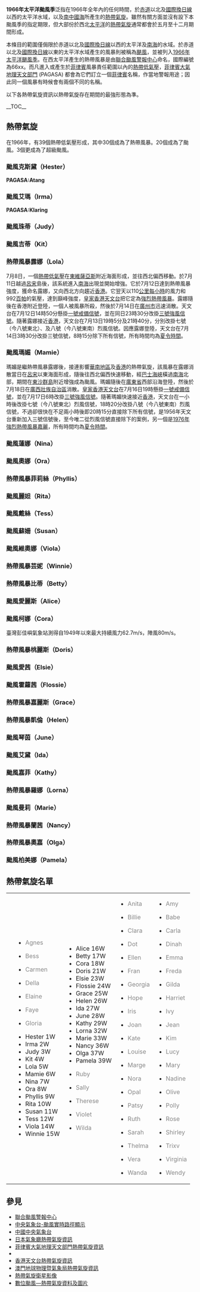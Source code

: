 {{NoteTA
|G1=TyphoonOld
|G2=地名
|G3=Weather
|skin=typhoon
}}
{{Infobox hurricane season
| Track=1966 Pacific typhoon season summary map.png
| Basin=WPac
| Year=1966
| First storm formed=4月3日
| Last storm dissipated=12月31日
| Strongest storm name=吉帝
| Strongest storm pressure=880
| Strongest storm winds=170
| Average wind speed=1
| Total storms=30
| Total hurricanes=20
| Total intense=3
| Fatalities=997-1,146
| Damages=377.6
|five seasons=[[1964年太平洋颱風季|1964]] [[1965年太平洋颱風季|1965]] '''1966''' [[1967年太平洋颱風季|1967]] [[1968年太平洋颱風季|1968]]
}}
{{portal phs}}
'''1966年太平洋颱風季'''泛指在1966年全年內的任何時間，於[[赤道|赤道]]以北及[[國際換日線|國際換日線]]以西的太平洋水域，以及[[南中國海|南中國海]]所產生的[[熱帶氣旋|熱帶氣旋]]。雖然有關方面並沒有設下本颱風季的指定期限，但大部份於西北[[太平洋|太平洋]]的[[熱帶氣旋|熱帶氣旋]]通常都會於五月至十二月期間形成。

本條目的範圍僅侷限於赤道以北及[[國際換日線|國際換日線]]以西的太平洋及[[南海|南海]]的水域。於赤道以北及[[國際換日線|國際換日線]]以東的太平洋水域產生的風暴則被稱為[[颶風|颶風]]，並被列入[[1966年太平洋颶風季|1966年太平洋颶風季]]。在西太平洋產生的熱帶風暴是由[[聯合颱風警報中心|聯合颱風警報中心]]命名，國際編號為66xx。而凡進入或產生於[[菲律賓|菲律賓]]風暴責任範圍以內的[[熱帶低氣壓|熱帶低氣壓]]，[[菲律賓大氣地球物理和天文管理局|菲律賓大氣地理天文部門]] (PAGASA) 都會為它們訂立一個[[菲律賓|菲律賓]]名稱，作當地警報用途；因此同一個風暴有時候會有兩個不同的名稱。

以下各熱帶氣旋資訊以熱帶氣旋存在期間的最強形態為準。

{{TC scale old}}

__TOC__
<div style="clear: both"></div>

== 熱帶氣旋 ==
{{NoteUTC+8}}
在1966年，有39個熱帶低氣壓形成，其中30個成為了熱帶風暴。20個成為了颱風。3個更成為了超級颱風。
===颱風克斯黛（Hester）===
'''PAGASA:Atang'''
{{infobox hurricane small new
|Basin=WPac
|Formed=4月3日
|Dissipated=4月15日
|1-min winds=85
|Pressure=979
|Image=Typhoon Hester April 11, 1966 surface analysis.png
|Track=Hester 1966 track.png
}}
{{clear}}

===颱風艾瑪（Irma）===
'''PAGASA:Klaring'''
{{infobox hurricane small new
|Basin=WPac
|Formed=5月10日
|Dissipated=5月22日
|1-min winds=120
|Pressure=940
|Image=Sat19660515midnightIrma.png
|Track=Irma 1966 track.png
|2-min winds=|Gusts=|10-min winds=}}

{{clear}}

===颱風珠蒂（Judy）===
{{infobox hurricane small new
|Basin=WPac
|Formed=5月21日
|Dissipated=5月31日
|1-min winds=85
|Pressure=970
|Track=Judy 1966 track.png
|Image=Typhoon judy 1966 ESSA-2.png
}}
{{clear}}

===颱風吉蒂（Kit）===
{{infobox hurricane small new
|Basin=WPac
|Formed=6月20日
|Dissipated=6月29日
|1-min winds=149
|Pressure=880
|Track=Kit 1966 track.png
|Image=Typhoon kit 1966 ESSA-2.png
}}

{{clear}}

===熱帶風暴露娜（Lola）===
{{infobox hurricane small new
|Basin=WPac
|Formed=7月8日
|Dissipated=7月14日
|1-min winds=50
|Image=1966_July_11_Lola.png
|Track=Lola 1966 track.png
}}
7月8日，一個[[熱帶低氣壓|熱帶低氣壓]]在[[東維薩亞斯|東維薩亞斯]]附近海面形成，並往西北偏西移動。於7月11日越過[[呂宋|呂宋]]島後，該系統進入[[南海|南海]]出現並開始增強。它於7月12日達到熱帶風暴強度，獲命名露娜，又向西北方向趨近[[香港|香港]]。它翌天以110[[公里每小時|公里每小時]]的風力和992[[帕斯卡|百帕]]的氣壓，達到巔峰強度，[[香港天文台|皇家香港天文台]]把它定為[[強烈熱帶風暴|強烈熱帶風暴]]。露娜隨後在香港附近登陸，一個人被風暴所殺，然後於7月14日在[[廣州市|廣州市]]迅速消散。天文台在7月12日14時50分懸掛[[一號戒備信號|一號戒備信號]]，並在同日23時30分改掛[[三號強風信號|三號強風信號]]。隨著露娜接近[[香港|香港]]，天文台在7月13日19時5分及21時40分，分別改掛七號（今八號東北）、及八號（今八號東南）烈風信號。因應露娜登陸，天文台在7月14日3時30分改掛三號信號，8時15分除下所有信號，所有時間均為[[夏令時間|夏令時間]]。

{{clear}}

===颱風瑪媚（Mamie）===                            
{{Infobox Hurricane Small
|Basin=WPac
|Image=1966 July 16 Mamie.png
|Track=Mamie 1966 track.png
|Formed=7月14日
|Dissipated=7月18日
|1-min winds=85
|Pressure=987
}}
瑪媚是繼熱帶風暴露娜後，接連影響[[華南地區|華南地區]]及[[香港|香港]]的熱帶氣旋，該風暴在露娜消散當日在[[呂宋|呂宋]]以東海面形成，隨後往西北偏西快速移動，經[[巴士海峽|巴士海峽]]橫過[[南海|南海]]北部，期間在[[東沙群島|東沙群島]]附近增強成為颱風。瑪媚隨後在[[廣東省|廣東省]]西部沿海登陸，然後於7月18日在[[廣西壯族自治區|廣西壯族自治區]]消散。[[香港天文台|皇家香港天文台]]在7月16日19時懸掛[[一號戒備信號|一號戒備信號]]，並在7月17日6時改掛[[三號強風信號|三號強風信號]]。隨著瑪媚快速接近[[香港|香港]]，天文台在一小時後改掛七號（今八號東北）烈風信號，18時20分改掛八號（今八號東南）烈風信號，不過卻很快在不足兩小時後即20時15分直接除下所有信號，是1956年天文台重新加入三號信號後，至今唯二從烈風信號直接除下的案例，另一個是[[1976年太平洋颱風季#熱帶風暴嘉麗_(Clara)|1976年強烈熱帶風暴嘉麗]]，所有時間均為[[夏令時間|夏令時間]]。

{{clear}}

===颱風蓮娜（Nina）===
{{infobox hurricane small new
|Basin=WPac
|Formed=7月15日
|Dissipated=7月19日
|1-min winds=65
|Pressure=995
|Image=1966 July 16 Nina.png
|Track=Nina 1966 track.png
}}
{{clear}}

===颱風奧娜（Ora）===
{{infobox hurricane small new
|Basin=WPac
|Formed=7月22日
|Dissipated=7月28日
|1-min winds=85
|Pressure=977
|Image=1966 July 26 Ora.png
|Track=Ora 1966 track.png
}}
{{clear}}

===熱帶風暴菲莉絲（Phyllis）===
{{infobox hurricane small new
|Basin=WPac
|Formed=7月29日
|Dissipated=8月3日
|1-min winds=45
|Image=1966 Aug 01 Phyllis.png
|Track=Phyllis 1966 track.png
}}
{{clear}}

===颱風麗妲（Rita）===
{{infobox hurricane small new
|Basin=WPac
|Formed=8月1日
|Dissipated=8月12日
|1-min winds=80
|Pressure=977
|Track=Rita 1966 track.png
|Image=RitaAug0519661402zNimbusII.jpg
}}
{{clear}}

===颱風戴絲（Tess）===
{{infobox hurricane small new
|Basin=WPac
|Formed=8月10日
|Dissipated=8月20日
|1-min winds=90
|Pressure=972
|Image=1966 Aug 16 Tess.png
|Track=Tess 1966 track.png
}}
{{clear}}

===颱風蘇姍（Susan）===
{{infobox hurricane small new
|Basin=WPac
|Formed=8月12日
|Dissipated=8月18日
|1-min winds=80
|Pressure=978
|Image=1966 Aug 14 Susan.png
|Track=Susan 1966 track.png
}}
{{clear}}

===颱風維奧娜（Viola）===
{{infobox hurricane small new
|Basin=WPac
|Formed=8月18日
|Dissipated=8月22日
|1-min winds=90
|Pressure=975
|Image=1966 Aug 21 Viola.png
|Track=Viola 1966 track.png
}}
{{clear}}

===熱帶風暴芸妮（Winnie）===
{{infobox hurricane small new
|Basin=WPac
|Formed=8月18日
|Dissipated=8月25日
|1-min winds=60
|Image=1966 August 22 Winnie.png
|Track=Winnie 1966 track.png
}}
{{clear}}

===熱帶風暴比蒂（Betty）===
{{infobox hurricane small new
|Basin=WPac
|Formed=8月21日
|Dissipated=8月31日
|1-min winds=60
|Image=1966 Aug 29 Betty.png
|Track=Betty 1966 track.png
}}
{{clear}}

===颱風愛麗斯（Alice）===
{{infobox hurricane small new
|Basin=WPac
|Formed=8月24日
|Dissipated=9月4日
|1-min winds=130
|Pressure=937
|Track=Alice 1966 track.png
|Image=AliceSept119661502zNimbusII.png
}}

{{clear}}

===颱風柯娜（Cora）===
{{main|颱風柯娜 (1966年)}}
{{infobox hurricane small new
|Basin=WPac
|Formed=8月28日
|Dissipated=9月7日
|Image=CoraSept119661502zNimbusII.png
|Track=Cora 1966 track.png
|Pressure=917
|1-min winds=150
}}
臺灣彭佳嶼氣象站測得自1949年以來最大持續風力62.7m/s，陣風80m/s。
{{clear}}

===熱帶風暴桃麗斯（Doris）===
{{infobox hurricane small new
|Basin=WPac
|Formed=9月4日
|Dissipated=9月10日
|1-min winds=50
|Image=1966 Sep 08 Doris.png
|Track=Doris 1966 track.png
}}
{{clear}}

===颱風愛茜（Elsie）===
{{infobox hurricane small new
|Basin=WPac
|Formed=9月10日
|Dissipated=9月17日
|1-min winds=115
|Pressure=943
|Image=1966 Sep 14 Elsie.png
|Track=Elsie 1966 track.png
}}
{{clear}}

===颱風霍蘿茜（Flossie）===
{{infobox hurricane small new
|Basin=WPac
|Formed=9月11日
|Dissipated=9月18日
|1-min winds=75
|Pressure=963
|Image=Typhoon Flossie September 16, 1966 surface analysis.png
|Track=Flossie 1966 track.png
}}
{{clear}}

===熱帶風暴嘉麗斯（Grace）===
{{infobox hurricane small new
|Basin=WPac
|Formed=9月13日
|Dissipated=9月17日
|1-min winds=60
|Image=Tropical Storm Grace September 15, 1966 surface analysis.png
|Track=Grace 1966 track.png
}}
{{clear}}

===熱帶風暴凱倫（Helen）===
{{infobox hurricane small new
|Basin=WPac
|Formed=9月16日
|Dissipated=9月25日
|1-min winds=60
|Image=Tropical Storm Helen September 23, 1966 surface analysis.png
|Track=Helen 1966 track.png
}}
{{clear}}

===颱風琴茵（June）===
{{infobox hurricane small new
|Basin=WPac
|Formed=9月18日
|Dissipated=9月29日
|1-min winds=95
|Pressure=962
|Image=Typhoon June September 28, 1966 surface analysis.png
|Track=June 1966 track.png
}}
{{clear}}

===颱風艾黛（Ida）===
{{infobox hurricane small new
|Basin=WPac
|Formed=9月22日
|Dissipated=9月25日
|1-min winds=100
|Pressure=961
|Image=Typhoon Ida September 24, 1966 surface analysis.png
|Track=Ida 1966 track.png
}}
{{clear}}

===颱風嘉菲（Kathy）===
{{infobox hurricane small new
|Basin=WPac
|Image=KathyOct1319660405zESSA3.jpg
|Formed=10月6日
|Dissipated=10月19日
|1-min winds=100
|Pressure=947
|Track=Kathy 1966 track.png
}}
{{clear}}

===熱帶風暴羅娜（Lorna）===
{{infobox hurricane small new
|Basin=WPac
|Formed=10月27日
|Dissipated=11月4日
|1-min winds=60
|Image=Tropical Storm Lorna October 31, 1966 surface analysis.png
|Track=Lorna 1966 track.png
}}
{{clear}}

===颱風曼莉（Marie）===
{{infobox hurricane small new
|Basin=WPac
|Formed=10月29日
|Dissipated=11月4日
|Image=MarieNov119660252zESSA3.jpg
|Track=Marie 1966 track.png
|Pressure=946
|1-min winds=100
}}
{{clear}}

===熱帶風暴蘭茜（Nancy）===
{{infobox hurricane small new
|Basin=WPac
|Formed=11月17日
|Dissipated=11月26日
|1-min winds=60
|Track=Nancy 1966 track.png
|Image=NancyNov2319660601z.gif
}}
{{clear}}

===熱帶風暴奧嘉（Olga）===
{{infobox hurricane small new
|Basin=WPac
|Formed=11月21日
|Dissipated=11月25日
|1-min winds=45
|Track=Olga 1966 track.png
|Image=OlgaNov2319660601z.gif
}}
{{clear}}

===颱風柏美娜（Pamela）===
{{infobox hurricane small new
|Basin=WPac
|Formed=12月24日
|Dissipated=12月31日
|1-min winds=90
|Pressure=967
|Track=Pamela 1966 track.png
|Image=PamelaDec2619660507z.jpg
}}
{{clear}}

==熱帶氣旋名單==
{|width="90%"
|
|
* <div style="color: #888;">Agnes</div>
* <div style="color: #888;">Bess</div>
* <div style="color: #888;">Carmen</div>
* <div style="color: #888;">Della</div>
* <div style="color: #888;">Elaine</div>
* <div style="color: #888;">Faye</div>
* <div style="color: #888;">Gloria</div>
* Hester 1W
* Irma 2W
* Judy 3W
* Kit 4W
* Lola 5W
* Mamie 6W
* Nina 7W
* Ora 8W
* Phyllis 9W
* Rita 10W
* Susan 11W
* Tess 12W
* Viola 14W
* Winnie 15W
|
* Alice 16W
* Betty 17W
* Cora 18W
* Doris 21W
* Elsie 23W
* Flossie 24W
* Grace 25W
* Helen 26W
* Ida 27W
* June 28W
* Kathy 29W
* Lorna 32W
* Marie 33W
* Nancy 36W
* Olga 37W
* Pamela 39W
* <div style="color: #888;">Ruby</div>
* <div style="color: #888;">Sally</div>
* <div style="color: #888;">Therese</div>
* <div style="color: #888;">Violet</div>
* <div style="color: #888;">Wilda</div>
|
* <div style="color: #888;">Anita</div>
* <div style="color: #888;">Billie</div>
* <div style="color: #888;">Clara</div>
* <div style="color: #888;">Dot</div>
* <div style="color: #888;">Ellen</div>
* <div style="color: #888;">Fran</div>
* <div style="color: #888;">Georgia</div>
* <div style="color: #888;">Hope</div>
* <div style="color: #888;">Iris</div>
* <div style="color: #888;">Joan</div>
* <div style="color: #888;">Kate</div>
* <div style="color: #888;">Louise</div>
* <div style="color: #888;">Marge</div>
* <div style="color: #888;">Nora</div>
* <div style="color: #888;">Opal</div>
* <div style="color: #888;">Patsy</div>
* <div style="color: #888;">Ruth</div>
* <div style="color: #888;">Sarah</div>
* <div style="color: #888;">Thelma</div>
* <div style="color: #888;">Vera</div>
* <div style="color: #888;">Wanda</div>
|
* <div style="color: #888;">Amy</div>
* <div style="color: #888;">Babe</div>
* <div style="color: #888;">Carla</div>
* <div style="color: #888;">Dinah</div>
* <div style="color: #888;">Emma</div>
* <div style="color: #888;">Freda</div>
* <div style="color: #888;">Gilda</div>
* <div style="color: #888;">Harriet</div>
* <div style="color: #888;">Ivy</div>
* <div style="color: #888;">Jean</div>
* <div style="color: #888;">Kim</div>
* <div style="color: #888;">Lucy</div>
* <div style="color: #888;">Mary</div>
* <div style="color: #888;">Nadine</div>
* <div style="color: #888;">Olive</div>
* <div style="color: #888;">Polly</div>
* <div style="color: #888;">Rose</div>
* <div style="color: #888;">Shirley</div>
* <div style="color: #888;">Trixv</div>
* <div style="color: #888;">Virginia</div>
* <div style="color: #888;">Wendy</div>
|}

==參見==
{{Commons category|1966 Pacific typhoon season}}
* [http://www.usno.navy.mil/JTWC 聯合颱風警報中心]{{Wayback|url=http://www.usno.navy.mil/JTWC |date=20100301105349 }}
* [https://web.archive.org/web/20120625221929/http://map.weather.gov.cn/ 中央氣象台-颱風實時路徑顯示]
* [https://web.archive.org/web/20120928121548/http://www.nmc.gov.cn/ 中國中央氣象台]
* [http://www.jma.go.jp/en/typh/ 日本氣象廳熱帶氣旋資訊]{{WebCite|url=https://www.webcitation.org/6rdK3LVIg?url=http://www.jma.go.jp/en/typh/ |date=20170701143628 |dateformat=iso }}
* [https://web.archive.org/web/20130918054024/http://www.pagasa.dost.gov.ph/wb/tc_up.html 菲律賓大氣地理天文部門熱帶氣旋資訊]
* {{AnyLink|http://www.cwb.gov.tw/|中央氣象局全球資訊網|中央氣象局|type=外部}}
* [http://www.hko.gov.hk/wxinfo/currwx/tc_posc.htm 香港天文台熱帶氣旋資訊]{{Wayback|url=http://www.hko.gov.hk/wxinfo/currwx/tc_posc.htm |date=20081216231321 }}
* [http://www.smg.gov.mo/www/cvm/typhoon/fc_typhoonmain.htm 澳門地球物理暨氣象局熱帶氣旋資訊]{{Wayback|url=http://www.smg.gov.mo/www/cvm/typhoon/fc_typhoonmain.htm |date=20090829002333 }}
* [http://www.nrlmry.navy.mil/tc_pages/tc_home.html 熱帶氣旋衛星影像]{{Wayback|url=http://www.nrlmry.navy.mil/tc_pages/tc_home.html |date=20131225201201 }}
* [http://agora.ex.nii.ac.jp/digital-typhoon/index.html.en 數位颱風—熱帶氣旋資料及圖片]{{Wayback|url=http://agora.ex.nii.ac.jp/digital-typhoon/index.html.en |date=20151126060741 }}

{{太平洋颱風季}}
